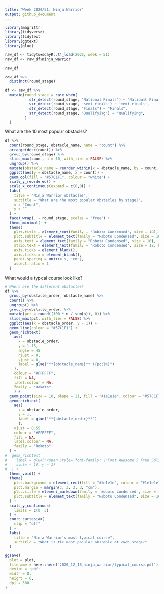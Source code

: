 ```yaml
---
title: "Week 2020/51: Ninja Warrior"
output: github_document
---
```


```r
library(magrittr)
library(tidyverse)
library(tidytext)
library(ggtext)
library(glue)

raw_df <- tidytuesdayR::tt_load(2020, week = 51)
raw_df <- raw_df$ninja_warrior
```

```r
raw_df
```
```r
raw_df %>%
  distinct(round_stage)
```


```r
df <- raw_df %>%
  mutate(round_stage = case_when(
           str_detect(round_stage, "National Finals") ~ "National Finals",
           str_detect(round_stage, "Semi-Finals") ~ "Semi-Finals",
           str_detect(round_stage, "Finals") ~ "Finals",
           str_detect(round_stage, "Qualifying") ~ "Qualifying",
         )
  )

```

What are the 10 most popular obstacles?

```r
df %>%
  count(round_stage, obstacle_name, name = "count") %>%
  arrange(desc(count)) %>%
  group_by(round_stage) %>%
  slice_max(count, n = 10, with_ties = FALSE) %>%
  ungroup() %>%
  mutate(obstacle_name = reorder_within(x = obstacle_name, by = count, within = round_stage)) %>%
  ggplot(aes(y = obstacle_name, x = count)) +
  geom_col(fill = "#57C1F1", colour = "white") +
  scale_y_reordered() +
  scale_x_continuous(expand = c(0,0)) +
  labs(
    title = "Ninja Warrior obstacles",
    subtitle = "What are the most popular obstacles by stage?",
    x = "Count",
    y = ""
  ) +
  facet_wrap(. ~ round_stage, scales = "free") +
  theme_minimal() +
  theme(
    plot.title = element_text(family = "Roboto Condensed", size = 18),
    plot.subtitle = element_text(family = "Roboto Condensed", size = 16),
    axis.text = element_text(family = "Roboto Condensed", size = 10),
    strip.text = element_text(family = "Roboto Condensed", size = 12, hjust = 0),
    axis.ticks = element_blank(),
    axis.ticks.x = element_blank(),
    panel.spacing = unit(0.5, "cm"),
    aspect.ratio = 1
  )

```

What would a typical course look like?

```r
# Where are the different obstacles?
df %>%
  group_by(obstacle_order, obstacle_name) %>%
  count() %>%
  ungroup() %>%
  group_by(obstacle_order) %>%
  mutate(pct = round((100 * n / sum(n)), 0)) %>%
  slice_max(pct, with_ties = FALSE) %>%
  ggplot(aes(x = obstacle_order, y = 1)) +
  geom_line(colour = "#57C1F1") +
  geom_richtext(
    aes(
      x = obstacle_order, 
      y = 1.15,
      angle = 45,
      hjust = 0,
      vjust = 0,
      label = glue("**{obstacle_name}** ({pct}%)")
    ),
    colour = "#FFFFFF",
    fill = NA,
    label.colour = NA,
    family = "Roboto"
    ) +
  geom_point(size = 10, shape = 21, fill = "#1e1e1e", colour = "#57C1F1", stroke = 1) +
  geom_richtext(
    aes(
      x = obstacle_order, 
      y = 1, 
      label = glue("**{obstacle_order}**")
      ),
    vjust = 0.55,
    colour = "#FFFFFF",
    fill = NA,
    label.colour = NA,
    family = "Roboto"
  ) +
#  geom_richtext(
#    label = glue("<span style='font-family: \"Font Awesome 5 Free Solid\"'>&#62766; &#62650; &#62577;</span>"),
#    aes(x = 10, y = 1)
#  ) +
  theme_void() +
  theme(
    plot.background = element_rect(fill = "#1e1e1e", colour = "#1e1e1e"),
    plot.margin = margin(3, 3, 3, 3, "cm"),
    plot.title = element_markdown(family = "Roboto Condensed", size = 18, colour = "#FFFFFF", face = "bold"),
    plot.subtitle = element_text(family = "Roboto Condensed", size = 16, colour = "#FFFFFF"),
  ) +
  scale_y_continuous(
    limits = c(0, 3)
  ) +
  coord_cartesian(
    clip = "off"
  ) +
  labs(
    title = "Ninja Warrior's most typical course",
    subtitle = "What is the most popular obstable at each stage?"
  )
```


```r
ggsave(
  plot = plot,
  filename = here::here('2020_12_15_ninja_warrior/typical_course.pdf'),
  device = "pdf",
  width = 8,
  height = 6,
  dpi = 300
)
```

